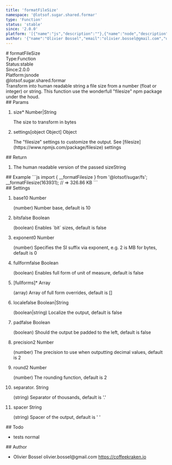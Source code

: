 ```yaml
---
title: 'formatFileSize'
namespace: '@lotsof.sugar.shared.formar'
type: 'Function'
status: 'stable'
since: '2.0.0'
platform: '[{"name":"js","description":""},{"name":"node","description":""}]'
author: '{"name":"Olivier Bossel","email":"olivier.bossel@gmail.com","url":"https://coffeekraken.io"}'
---
```

<div class="docmap-mdx">
# formatFileSize
<div class="_metas">
<div class="_type"><span class="_type-label">Type:</span><span class="_type-value">Function</span></div>
<div class="_status"><span class="_status-label">Status:</span><span class="_status-value -stable">stable</span></div>
<div class="_since"><span class="_since-label">Since:</span><span class="_since-value">2.0.0</span></div>
<div class="_platform"><span class="_platform-label">Platform:</span><span class="_platform-value -js">js</span><span class="_platform-value -node">node</span></div>
</div>
<div class="_namespace">@lotsof.sugar.shared.formar</div>
<div class="_description">
Transform into human readable string a file size from a number (float or integer) or string.
This function use the wonderfull &quot;filesize&quot; npm package under the houd.
</div>
<div class="_params">
## Params
<ol class="_list">
<li class="_item">
<span class="_name">size<span class="_required">*</span></span><span class="_default"></span> <span class="_type">Number&vert;String</span>
<p class="_description">The size to transform in bytes</p>
</li>
<li class="_item">
<span class="_name">settings</span><span class="_default">&lsqb;object Object&rsqb;</span> <span class="_type">Object</span>
<p class="_description">The &quot;filesize&quot; settings to customize the output&period; See &lsqb;filesize&rsqb;&lpar;https&colon;&sol;&sol;www&period;npmjs&period;com&sol;package&sol;filesize&rpar; settings</p>
</li>
</ol>
</div>
<div class="_return">
## Return
<ol class="_list">
<li class="_item">
<span class="_description">The human readable version of the passed size</span><span class="_default"></span><span class="_type">String</span>
</li>
</ol>
</div>
<div class="_examples">
## Example
```js
import { __formatFilesize } from '@lotsof/sugar/fs';
__formatFilesize(163931); // => 326.86 KB
```
</div>
<div class="_settings">
## Settings
<ol class="_list">
<li class="_item">
<span class="_name">base</span><span class="_default">10</span> <span class="_type">Number</span>
<p class="_description">(number) Number base, default is 10</p>
</li>
<li class="_item">
<span class="_name">bits</span><span class="_default">false</span> <span class="_type">Boolean</span>
<p class="_description">(boolean) Enables `bit` sizes, default is false</p>
</li>
<li class="_item">
<span class="_name">exponent</span><span class="_default">0</span> <span class="_type">Number</span>
<p class="_description">(number) Specifies the SI suffix via exponent, e.g. 2 is MB for bytes, default is 0</p>
</li>
<li class="_item">
<span class="_name">fullform</span><span class="_default">false</span> <span class="_type">Boolean</span>
<p class="_description">(boolean) Enables full form of unit of measure, default is false</p>
</li>
<li class="_item">
<span class="_name">[fullforms]<span class="_required">*</span></span><span class="_default"></span> <span class="_type">Array</span>
<p class="_description">(array) Array of full form overrides, default is []</p>
</li>
<li class="_item">
<span class="_name">locale</span><span class="_default">false</span> <span class="_type">Boolean&vert;String</span>
<p class="_description">(boolean|string) Localize the output, default is false</p>
</li>
<li class="_item">
<span class="_name">pad</span><span class="_default">false</span> <span class="_type">Boolean</span>
<p class="_description">(boolean) Should the output be padded to the left, default is false</p>
</li>
<li class="_item">
<span class="_name">precision</span><span class="_default">2</span> <span class="_type">Number</span>
<p class="_description">(number) The precision to use when outputting decimal values, default is 2</p>
</li>
<li class="_item">
<span class="_name">round</span><span class="_default">2</span> <span class="_type">Number</span>
<p class="_description">(number) The rounding function, default is 2</p>
</li>
<li class="_item">
<span class="_name">separator</span><span class="_default">&period;</span> <span class="_type">String</span>
<p class="_description">(string) Separator of thousands, default is '.'</p>
</li>
<li class="_item">
<span class="_name">spacer</span><span class="_default"> </span> <span class="_type">String</span>
<p class="_description">(string) Spacer of the output, default is ' '</p>
</li>
</ol>
</div>
<div class="_todo">
## Todo
<ul class="_list">
<li class="_item">
<span class="_description">tests</span>
<span class="_priority -normal">normal</span>
</li>
</ul>
</div>
<div class="_author">
## Author
<ul class="_list">
<li class="_item">
<span class="_name">Olivier Bossel</span>
<span class="_email">olivier.bossel@gmail.com</span>
<a href="https://coffeekraken.io" target="_blank" class="_url">https://coffeekraken.io</a>
</li>
</ul>
</div>
</div>